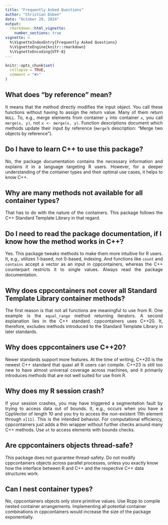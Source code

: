 ```yaml
---
title: "Frequently Asked Questions"
author: "Christian Düben"
date: "October 29, 2024"
output: 
  rmarkdown::html_vignette:
    number_sections: true
vignette: >
  %\VignetteIndexEntry{Frequently Asked Questions}
  %\VignetteEngine{knitr::rmarkdown}
  %\VignetteEncoding{UTF-8}
---
```


```r
knitr::opts_chunk$set(
  collapse = TRUE,
  comment = "#>"
)
```

## What does "by reference" mean?
<p style="text-align: justify">It means that the method directly modifies the input object. You call these functions without having to assign the return value. Many of them return `NULL`. To, e.g., merge elements from container `y` into container `x`, you call `merge(x, y)`, not `x <- merge(x, y)`. Function descriptions document which methods update their input by reference (`merge`'s description: "Merge two objects by reference").</p>

## Do I have to learn C++ to use this package?
<p style="text-align: justify">No, the package documentation contains the necessary information and explains it in a language targeting R users. However, for a deeper understanding of the container types and their optimal use cases, it helps to know C++.</p>

## Why are many methods not available for all container types?
<p style="text-align: justify">That has to do with the nature of the containers. This package follows the C++ Standard Template Library in that regard.</p>

## Do I need to read the package documentation, if I know how the method works in C++?
<p style="text-align: justify">Yes. This package tweaks methods to make them more intuitive for R users. It, e.g., utilizes 1-based, not 0-based, indexing. And functions like `count` and `contains` accept a vector as an input in cppcontainers, whereas the C++ counterpart restricts it to single values. Always read the package documentation.</p>

## Why does cppcontainers not cover all Standard Template Library container methods?
<p style="text-align: justify">The first reason is that not all functions are meaningful to use from R. One example is the `equal_range` method returning iterators. A second explanation lies in the C++ standard. cppcontainers uses C++20. It, therefore, excludes methods introduced to the Standard Template Library in later standards.</p>

## Why does cppcontainers use C++20?
<p style="text-align: justify">Newer standards support more features. At the time of writing, C++20 is the newest C++ standard that quasi all R users can compile. C++23 is still too new to have almost universal coverage across machines, and it primarily introduces methods that are not well suited for use from R.</p>

## Why does my R session crash?
<p style="text-align: justify">If your session crashes, you may have triggered a segmentation fault by trying to access data out of bounds. It, e.g., occurs when you have a CppVector of length 10 and you try to access the non-existent 11th element through `x[11]`. This is the intended behavior. For computational efficiency, cppcontainers just adds a thin wrapper without further checks around many C++ methods. Use `at` to access elements with bounds checks.</p>

## Are cppcontainers objects thread-safe?
This package does not guarantee thread-safety. Do not modify cppcontainers objects across parallel processes, unless you exactly know how the interface between R and C++ and the respective C++ data structures work.

## Can I nest container types?
No, cppcontainers objects only store primitive values. Use Rcpp to compile nested container arrangements. Implementing all potential container combinations in cppcontainers would increase the size of the package exponentially.
